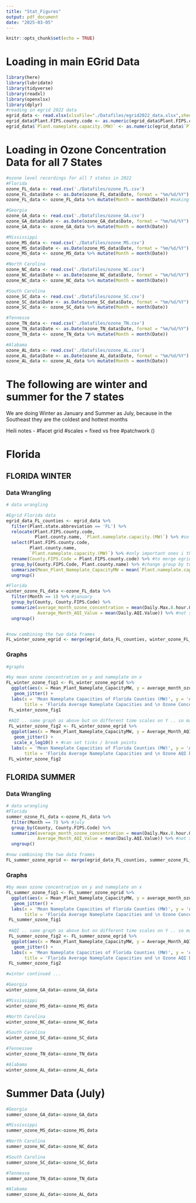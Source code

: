 ```yaml
---
title: "Stat_Figures"
output: pdf_document
date: "2025-03-05"
---
```


```r
knitr::opts_chunk$set(echo = TRUE)
```

# Loading in main EGrid Data
```r
library(here)
library(lubridate)
library(tidyverse)
library(readxl)
library(openxlsx)
library(dplyr)
#reading in egrid 2022 data
egrid_data <- read.xlsx(xlsxFile="./Datafiles/egrid2022_data.xlsx",sheet = "PLNT22")
egrid_data$Plant.FIPS.county.code <- as.numeric(egrid_data$Plant.FIPS.county.code)
egrid_data$`Plant.nameplate.capacity.(MW)` <- as.numeric(egrid_data$`Plant.nameplate.capacity.(MW)`)
```

# Loading in Ozone Concentration Data for all 7 States
```r
#ozone level recordings for all 7 states in 2022
#Florida 
ozone_FL_data <- read.csv('./Datafiles/ozone_FL.csv')
ozone_FL_data$Date <- as.Date(ozone_FL_data$Date, format = "%m/%d/%Y") #converting Date into date
ozone_FL_data <- ozone_FL_data %>% mutate(Month = month(Date)) #making a column with Month number

#Georgia
ozone_GA_data <- read.csv('./Datafiles/ozone_GA.csv')
ozone_GA_data$Date <- as.Date(ozone_GA_data$Date, format = "%m/%d/%Y")
ozone_GA_data <- ozone_GA_data %>% mutate(Month = month(Date))

#Mississippi 
ozone_MS_data <- read.csv('./Datafiles/ozone_MS.csv')
ozone_MS_data$Date <- as.Date(ozone_MS_data$Date, format = "%m/%d/%Y")
ozone_MS_data <- ozone_MS_data %>% mutate(Month = month(Date))

#North Carolina
ozone_NC_data <- read.csv('./Datafiles/ozone_NC.csv')
ozone_NC_data$Date <- as.Date(ozone_NC_data$Date, format = "%m/%d/%Y")
ozone_NC_data <- ozone_NC_data %>% mutate(Month = month(Date))

#South Carolina
ozone_SC_data <- read.csv('./Datafiles/ozone_SC.csv')
ozone_SC_data$Date <- as.Date(ozone_SC_data$Date, format = "%m/%d/%Y")
ozone_SC_data <- ozone_SC_data %>% mutate(Month = month(Date))

#Tennesse
ozone_TN_data <- read.csv('./Datafiles/ozone_TN.csv')
ozone_TN_data$Date <- as.Date(ozone_TN_data$Date, format = "%m/%d/%Y")
ozone_TN_data <- ozone_TN_data %>% mutate(Month = month(Date))

#Alabama
ozone_AL_data <- read.csv('./Datafiles/ozone_AL.csv')
ozone_AL_data$Date <- as.Date(ozone_AL_data$Date, format = "%m/%d/%Y")
ozone_AL_data <- ozone_AL_data %>% mutate(Month = month(Date))

```

# The following are winter and summer for the 7 states
We are doing Winter as January and Summer as July, because in the Southeast they are the coldest and hottest months

Heili notes - #facet grid 
  #scales = fixed vs free
#patchwork () 
 


# Florida 
## FLORIDA WINTER
### Data Wrangling
```r
# data wrangling

#Egrid Florida data
egrid_data_FL_counties <- egrid_data %>%
  filter(Plant.state.abbreviation == 'FL') %>% 
  relocate(Plant.FIPS.county.code, 
           Plant.county.name, `Plant.nameplate.capacity.(MW)`) %>% #so i can see what im working with
  select(Plant.FIPS.county.code, 
         Plant.county.name,
         `Plant.nameplate.capacity.(MW)`) %>% #only important ones i think
  rename(County.FIPS.Code = Plant.FIPS.county.code) %>% #to merge egrid & ozone data frames by common col
  group_by(County.FIPS.Code, Plant.county.name) %>% #change group by to new column name
  summarize(Mean_Plant_Nameplate_CapacityMW = mean(`Plant.nameplate.capacity.(MW)`)) %>%
  ungroup()

#Florida 
winter_ozone_FL_data <-ozone_FL_data %>%
  filter(Month == 1) %>% #january
  group_by(County, County.FIPS.Code) %>%
  summarize(average_month_ozone_concentration = mean(Daily.Max.8.hour.Ozone.Concentration),
            Average_Month_AQI_Value = mean(Daily.AQI.Value)) %>% #not sure which to do/difference rn
  ungroup()


#now combining the two data frames
FL_winter_ozone_egrid <- merge(egrid_data_FL_counties, winter_ozone_FL_data, by = 'County.FIPS.Code')
```

### Graphs
```r
#graphs

#by mean ozone concentration on y and nameplate on x
FL_winter_ozone_fig1 <- FL_winter_ozone_egrid %>%
  ggplot(aes(x = Mean_Plant_Nameplate_CapacityMW, y = average_month_ozone_concentration)) +
   geom_jitter() +
  labs(x = 'Mean Nameplate Capacities of Florida Counties (MW)', y = 'Average Ozone Concentrations by Counties (unit)',
       title = 'Florida Average Nameplate Capacities and \n Ozone Concentrations by County in January ')
 FL_winter_ozone_fig1
 
 #AQI .. same graph as above but on different time scales on Y .. so may be easier to read AQI ? not sure
 FL_winter_ozone_fig2 <- FL_winter_ozone_egrid %>%
  ggplot(aes(x = Mean_Plant_Nameplate_CapacityMW, y = Average_Month_AQI_Value)) +
   geom_jitter() +
   scale_x_log10() + #can set ticks / break points 
  labs(x = 'Mean Nameplate Capacities of Florida Counties (MW)', y = 'Average AQI (unit)',
       title = 'Florida Average Nameplate Capacities and \n Ozone AQI by County in January ')
 FL_winter_ozone_fig2

```

## FLORIDA SUMMER
### Data Wrangling
```r
# data wrangling
#Florida 
summer_ozone_FL_data <-ozone_FL_data %>%
  filter(Month == 7) %>% #july
  group_by(County, County.FIPS.Code) %>%
  summarize(average_month_ozone_concentration = mean(Daily.Max.8.hour.Ozone.Concentration),
            Average_Month_AQI_Value = mean(Daily.AQI.Value)) %>% #not sure which to do/difference rn
  ungroup()

#now combining the two data frames
FL_summer_ozone_egrid <- merge(egrid_data_FL_counties, summer_ozone_FL_data, by = 'County.FIPS.Code')
```

### Graphs
```r
#by mean ozone concentration on y and nameplate on x
FL_summer_ozone_fig1 <- FL_summer_ozone_egrid %>%
  ggplot(aes(x = Mean_Plant_Nameplate_CapacityMW, y = average_month_ozone_concentration)) +
   geom_jitter() +
  labs(x = 'Mean Nameplate Capacities of Florida Counties (MW)', y = 'Average Ozone Concentrations by Counties (unit)',
       title = 'Florida Average Nameplate Capacities and \n Ozone Concentrations by County in July ')
 FL_summer_ozone_fig1
 
 #AQI .. same graph as above but on different time scales on Y .. so may be easier to read AQI ? not sure
 FL_summer_ozone_fig2 <- FL_summer_ozone_egrid %>%
  ggplot(aes(x = Mean_Plant_Nameplate_CapacityMW, y = Average_Month_AQI_Value)) +
   geom_jitter() +
  labs(x = 'Mean Nameplate Capacities of Florida Counties (MW)', y = 'Average AQI (unit)',
       title = 'Florida Average Nameplate Capacities and \n Ozone AQI by County in July ')
 FL_summer_ozone_fig2
```


```r
#winter continued ...

#Georgia
winter_ozone_GA_data<-ozone_GA_data

#Mississippi 
winter_ozone_MS_data<-ozone_MS_data

#North Carolina
winter_ozone_NC_data<-ozone_NC_data

#South Carolina
winter_ozone_SC_data<-ozone_SC_data

#Tennessee
winter_ozone_TN_data<-ozone_TN_data

#Alabama
winter_ozone_AL_data<-ozone_AL_data

```

# Summer Data (July)




```r
#Georgia
summer_ozone_GA_data<-ozone_GA_data

#Mississippi 
summer_ozone_MS_data<-ozone_MS_data

#North Carolina
summer_ozone_NC_data<-ozone_NC_data

#South Carolina
summer_ozone_SC_data<-ozone_SC_data

#Tennesse
summer_ozone_TN_data<-ozone_TN_data

#Alabama
summer_ozone_AL_data<-ozone_AL_data

```


